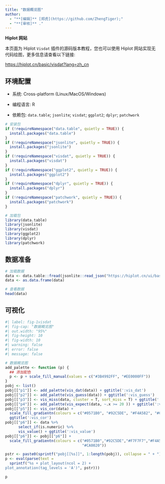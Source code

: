 ```yaml
---
title: "数据概览图"
author:
  - "**[编辑]** [郑虎](https://github.com/ZhengTiger);"
  - "**[审核]** ."
---
```


::: callout-note
**Hiplot 网站**

本页面为 Hiplot `Visdat` 插件的源码版本教程，您也可以使用 Hiplot 网站实现无代码绘图，更多信息请查看以下链接:

<https://hiplot.cn/basic/visdat?lang=zh_cn>
:::

## 环境配置

-   系统: Cross-platform (Linux/MacOS/Windows)

-   编程语言: R

-   依赖包: `data.table`; `jsonlite`; `visdat`; `ggplot2`; `dplyr`; `patchwork`

```r
# 安装包
if (!requireNamespace("data.table", quietly = TRUE)) {
  install.packages("data.table")
}
if (!requireNamespace("jsonlite", quietly = TRUE)) {
  install.packages("jsonlite")
}
if (!requireNamespace("visdat", quietly = TRUE)) {
  install.packages("visdat")
}
if (!requireNamespace("ggplot2", quietly = TRUE)) {
  install.packages("ggplot2")
}
if (!requireNamespace("dplyr", quietly = TRUE)) {
  install.packages("dplyr")
}
if (!requireNamespace("patchwork", quietly = TRUE)) {
  install.packages("patchwork")
}

# 加载包
library(data.table)
library(jsonlite)
library(visdat)
library(ggplot2)
library(dplyr)
library(patchwork)
```

## 数据准备

```r
# 加载数据
data <- data.table::fread(jsonlite::read_json("https://hiplot.cn/ui/basic/visdat/data.json")$exampleData$textarea[[1]])
data <- as.data.frame(data)

# 查看数据
head(data)
```

## 可视化

```r
#| label: fig-1visdat
#| fig-cap: "数据概览图"
#| out.width: "95%"
#| fig-height: 10
#| fig-width: 10
#| warning: false
#| error: false
#| message: false

# 数据概览图
add_palette <- function (p) {
  ## 添加配色
  p <- p + scale_fill_manual(values = c("#3B4992FF", "#EE0000FF"))
}
pobj <- list()
pobj[["p1"]] <- add_palette(vis_dat(data)) + ggtitle(':vis_dat')
pobj[["p2"]] <- add_palette(vis_guess(data)) + ggtitle(':vis_guess')
pobj[["p3"]] <- vis_miss(data, cluster = T, sort_miss = T) + ggtitle(':vis_miss')
pobj[["p4"]] <- add_palette(vis_expect(data, ~.x >= 20 )) + ggtitle(':vis_expect')
pobj[["p5"]] <- vis_cor(data) + 
  scale_fill_gradientn(colours = c("#0571B0", "#92C5DE", "#F4A582", "#CA0020")) +
  ggtitle(':vis_cor')
pobj[["p6"]] <- data %>%
      select_if(is.numeric) %>%
      vis_value() + ggtitle(':vis_value')
pobj[["p6"]] <- pobj[["p6"]] + 
  scale_fill_gradientn(colours = c("#0571B0","#92C5DE","#F7F7F7","#F4A582",
                                   "#CA0020"))

pstr <- paste0(sprintf("pobj[[%s]]", 1:length(pobj)), collapse = " + ")
p <- eval(parse(text = 
  sprintf("%s + plot_layout(ncol = 2) +
plot_annotation(tag_levels = 'A')", pstr)))

p
```



